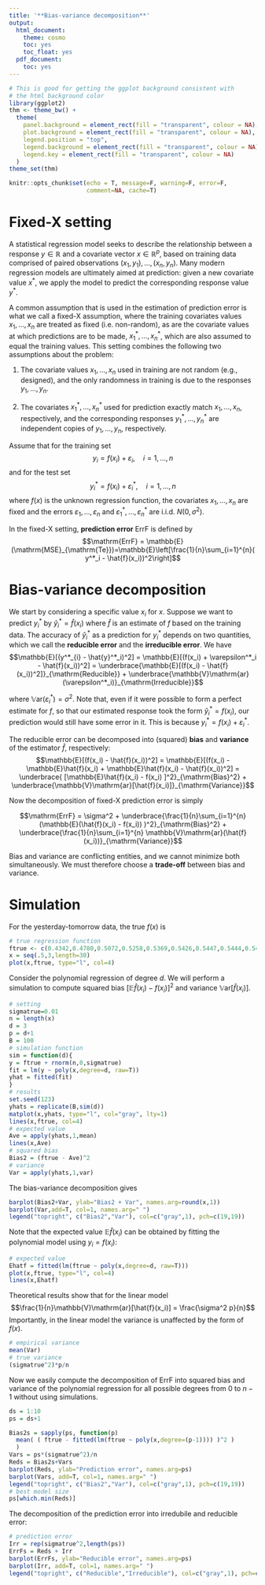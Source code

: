 ```yaml
---
title: '**Bias-variance decomposition**'
output:
  html_document:
    theme: cosmo
    toc: yes
    toc_float: yes
  pdf_document:
    toc: yes
---
```


```r
# This is good for getting the ggplot background consistent with
# the html background color
library(ggplot2)
thm <- theme_bw() + 
  theme(
    panel.background = element_rect(fill = "transparent", colour = NA), 
    plot.background = element_rect(fill = "transparent", colour = NA),
    legend.position = "top",
    legend.background = element_rect(fill = "transparent", colour = NA),
    legend.key = element_rect(fill = "transparent", colour = NA)
  )
theme_set(thm)

knitr::opts_chunk$set(echo = T, message=F, warning=F, error=F, 
                      comment=NA, cache=T)
```

# Fixed-X setting

A statistical regression model seeks to describe the relationship between a response $y \in \mathbb{R}$ and a
covariate vector $x\in \mathbb{R}^p$, based on training data comprised of paired observations $(x_1,y_1),\ldots,(x_n,y_n)$.
Many modern regression models are ultimately aimed at prediction: given a new covariate value $x^*$, we apply the model to predict the corresponding response value $y^*$.

A common assumption that is used in the estimation of prediction error is what we call a fixed-X assumption, where the training covariates values $x_1,\ldots,x_n$ are treated as fixed (i.e. non-random), as are the covariate values at which predictions are to be made, $x^*_1,\ldots,x^*_n$,
which are also assumed to equal the training values.
This setting combines the following two assumptions about the problem:

1. The covariate values $x_1,\ldots,x_n$ used in training are not random (e.g., designed), and the only
randomness in training is due to the responses $y_1,\ldots,y_n$.

2. The covariates $x^*_1,\ldots,x^*_n$ used for prediction exactly match $x_1,\ldots,x_n$, respectively, and the
corresponding responses $y^*_1,\ldots,y^*_n$ are independent copies of $y_1,\ldots,y_n$, respectively.

Assume that for the training set
$$y_{i}=f(x_i)+\varepsilon_i, \quad i=1,\ldots,n$$
and for the test set
$$y^*_{i}=f(x_i)+\varepsilon^*_i, \quad i=1,\ldots,n$$
where $f(x)$ is the unknown regression function, 
the covariates $x_1,\ldots,x_n$ are fixed and the errors 
$\varepsilon_1,\ldots,\varepsilon_n$ and $\varepsilon^*_1,\ldots,\varepsilon^*_n$ are i.i.d. $N(0,\sigma^2)$. 


In the fixed-X setting, __prediction error__ $\mathrm{ErrF}$ is defined by
$$\mathrm{ErrF} = \mathbb{E}(\mathrm{MSE}_{\mathrm{Te}})=\mathbb{E}\left[\frac{1}{n}\sum_{i=1}^{n}( y^*_i - \hat{f}(x_i))^2\right]$$
 
 
# Bias-variance decomposition 

We start by considering a specific value $x_i$ for $x$. 
Suppose we want to predict $y^*_i$ by $\hat{y}_i^* = \hat{f}(x_i)$ where $\hat{f}$ is an estimate of $f$ based on the training data.
The accuracy of $\hat{y}^*_i$ as a prediction for $y^*_i$ depends on two quantities, which we call the __reducible error__ and the __irreducible error__. 
We have 
$$\mathbb{E}[(y^*_{i} - \hat{y}^*_i)^2] = \mathbb{E}[(f(x_i) + \varepsilon^*_i -  \hat{f}(x_i))^2] = \underbrace{\mathbb{E}[(f(x_i)  -  \hat{f}(x_i))^2]}_{\mathrm{Reducible}} + \underbrace{\mathbb{V}\mathrm{ar}(\varepsilon^*_i)}_{\mathrm{Irreducible}}$$

where $\mathbb{V}\mathrm{ar}(\varepsilon^*_i) = \sigma^2$. 
Note that, even if it were possible to form a perfect estimate for
$f$, so that our estimated response took the form $\hat{y}^*_i = f(x_i)$, our prediction would still have some error in it. This is because $y_i^* = f(x_i) + \varepsilon_i^*$. 

The reducible error can be decomposed into (squared) __bias__ and __variance__ of the estimator $\hat{f}$, respectively:
$$\mathbb{E}[(f(x_i)  -  \hat{f}(x_i))^2] = \mathbb{E}[(f(x_i)  - \mathbb{E}\hat{f}(x_i) + \mathbb{E}\hat{f}(x_i) - \hat{f}(x_i))^2] =
\underbrace{ [\mathbb{E}\hat{f}(x_i) - f(x_i) ]^2}_{\mathrm{Bias}^2} + \underbrace{\mathbb{V}\mathrm{ar}[\hat{f}(x_i)]}_{\mathrm{Variance}}$$


Now the decomposition of fixed-X prediction error is simply

$$\mathrm{ErrF} =  \sigma^2 + \underbrace{\frac{1}{n}\sum_{i=1}^{n}(\mathbb{E}(\hat{f}(x_i) - f(x_i)) )^2}_{\mathrm{Bias}^2} + \underbrace{\frac{1}{n}\sum_{i=1}^{n} \mathbb{V}\mathrm{ar}(\hat{f}(x_i))}_{\mathrm{Variance}}$$

Bias and variance are conflicting entities, and we cannot
minimize both simultaneously. We must therefore choose a __trade-off__ between bias and variance.

# Simulation

For the yesterday-tomorrow data, the true $f(x)$ is

```r
# true regression function 
ftrue <- c(0.4342,0.4780,0.5072,0.5258,0.5369,0.5426,0.5447,0.5444,0.5425,0.5397,0.5364,0.5329,0.5294,0.5260,0.5229,0.5200,0.5174,0.5151,0.5131,0.5113,0.5097,0.5083,0.5071,0.5061,0.5052,0.5044,0.5037,0.5032,0.5027,0.5023)
x = seq(.5,3,length=30)
plot(x,ftrue, type="l", col=4)
```

Consider the polynomial regression of degree $d$.
We will perform a simulation to compute squared bias $[\mathbb{E}\hat{f}(x_i) - f(x_i) ]^2$ and variance $\mathbb{V}\mathrm{ar}[\hat{f}(x_i)]$. 
 

```r
# setting
sigmatrue=0.01
n = length(x)
d = 3
p = d+1
B = 100
# simulation function
sim = function(d){
y = ftrue + rnorm(n,0,sigmatrue)
fit = lm(y ~ poly(x,degree=d, raw=T))
yhat = fitted(fit)
}
# results
set.seed(123)
yhats = replicate(B,sim(d))
matplot(x,yhats, type="l", col="gray", lty=1)
lines(x,ftrue, col=4)
# expected value
Ave = apply(yhats,1,mean)
lines(x,Ave)
# squared bias
Bias2 = (ftrue - Ave)^2
# variance
Var = apply(yhats,1,var)
```

The bias-variance decomposition gives

```r
barplot(Bias2+Var, ylab="Bias2 + Var", names.arg=round(x,1))
barplot(Var,add=T, col=1, names.arg=" ")
legend("topright", c("Bias2","Var"), col=c("gray",1), pch=c(19,19))
```

Note that the expected value $\mathbb{E}\hat{f}(x_i)$ can be obtained by fitting the polynomial model using $y_i = f(x_i)$:

```r
# expected value 
Ehatf = fitted(lm(ftrue ~ poly(x,degree=d, raw=T)))
plot(x,ftrue, type="l", col=4)
lines(x,Ehatf)
```


Theoretical results show that for the linear model $$\frac{1}{n}\mathbb{V}\mathrm{ar}[\hat{f}(x_i)] = \frac{\sigma^2 p}{n}$$
Importantly, in the linear model the variance is unaffected by the form of $f(x)$. 

```r
# empirical variance
mean(Var)
# true variance
(sigmatrue^2)*p/n
```


Now we easily compute the decomposition of $\mathrm{ErrF}$ into squared bias and variance of the polynomial regression for all possible degrees from 0 to $n-1$ without using simulations. 

```r
ds = 1:10
ps = ds+1

Bias2s = sapply(ps, function(p) 
  mean( ( ftrue - fitted(lm(ftrue ~ poly(x,degree=(p-1)))) )^2 )
  )
Vars = ps*(sigmatrue^2)/n
Reds = Bias2s+Vars 
barplot(Reds, ylab="Prediction error", names.arg=ps)
barplot(Vars, add=T, col=1, names.arg=" ")
legend("topright", c("Bias2","Var"), col=c("gray",1), pch=c(19,19))
# best model size
ps[which.min(Reds)]
```

The decomposition of the prediction error into irredubile and reducible error:
```r
# prediction error
Irr = rep(sigmatrue^2,length(ps))
ErrFs = Reds + Irr
barplot(ErrFs, ylab="Reducible error", names.arg=ps)
barplot(Irr, add=T, col=1, names.arg=" ")
legend("topright", c("Reducible","Irreducible"), col=c("gray",1), pch=c(19,19))
```


